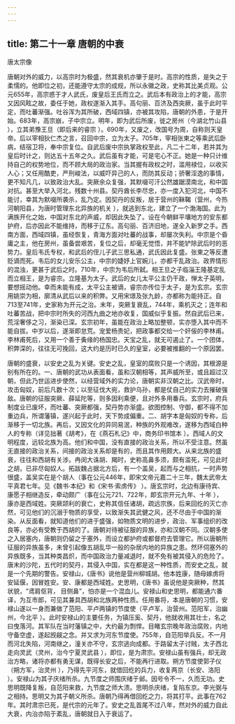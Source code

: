 ```yaml
---
---
---
```

title: 第二十一章 唐朝的中衰
---




唐太宗像



唐朝对外的威力，以高宗时为极盛，然其衰机亦肇于是时。高宗的性质，是失之于柔懦的。他即位之初，还能遵守太宗的成规，所以永徽之政，史称其比美贞观。公元655年，高宗惑于才人武氏，废皇后王氏而立之。武后本有政治上的才能，高宗又因风眩之故，委任于她，政权遂渐入其手。高句丽、百济及西突厥，虽于此时平定，而吐蕃渐强。吐谷浑为其所破，西域四镇，亦被其攻陷，唐朝的外患，于是开始。683年，高宗崩，子中宗立。明年，即为武后所废，徙之房州（今湖北竹山县 ），立其弟豫王旦（即后来的睿宗 ）。690年，又废之，改国号为周，自称则天皇帝。后以宰相狄仁杰之言，召回中宗，立为太子。705年，宰相张柬之等乘武后卧病，结宿卫将，奉中宗复位。自武后废中宗执掌政权至此，凡二十二年，若并其为皇后时计之，则达五十五年之久。武后虽有才能，可是宅心不正。她是一种只计维持自己的权势地位，而不顾大局的政治家。当其握有政权之时，滥用禄位，以收买人心；又任用酷吏，严刑峻法，以威吓异己的人，而防其反动；骄奢淫逸的事情，更不知凡几，以致政治大乱。突厥余众复强，其默啜可汗公然雄踞漠南北，和中国对抗。甚至大举入河北，残数十州县。契丹酋长李尽忠，亦一度入犯河北，中国不能讨，幸其为默啜所袭杀，乱乃定。因契丹的反叛，居于营州的靺鞨（营州，今热河朝阳县，为唐时管理东北异族的机关 ），就逃到东北，建立了一个渤海国。此为满族开化之始，中国对东北的声威，却因此失坠了。设在今朝鲜平壤地方的安东都护府，后亦因此不能维持，而移于辽东。高句丽、百济旧地，遂全入新罗之手。西南方面，西域四镇，虽经恢复，青海方面对吐蕃的战事，却屡次失利。中宗是个昏庸之主，他在房州，虽备尝艰苦，复位之后，却毫无觉悟，并不能铲除武后时的恶势力。皇后韦氏专权，和武后的侄儿子武三思私通，武氏因此复盛。张柬之等反遭贬谪而死。韦后的女儿安乐公主，中宗的婕妤上官婉儿，亦都干乱政治。政界情形的混浊，更甚于武后之时。710年，中宗为韦后所弑。相王旦之子临淄王隆基定乱而立相王，是为睿宗。立隆基为太子。武后的女儿太平公主仍干政，惮太子英明，要想摇动他。幸而未能有成，太平公主被谪，睿宗亦传位于太子，是为玄宗。玄宗用姚崇为相，廓清从武后以来的积弊。又用宋璟及张九龄，亦都称为能持正。自713至741年，史家称为开元之治。末年，突厥复衰乱，744年，乘机灭之；连年和吐蕃苦战，把中宗时所失的河西九曲之地亦收复，国威似乎复振。然自武后已来，荒淫奢侈之习，渐染已深。玄宗初年，虽能在政治上略加整顿，实亦堕入其中而不能自拔。中岁以后，遂渐即怠荒。宠爱杨贵妃，把政事都交给一个奸佞的李林甫。李林甫死后，又用一个善于夤缘的杨国忠。天宝之乱，就无可遏止了。一个团体，积弊深的，往往无可挽回，这大约是历时已久的皇室，必要被推翻的一个原因罢。

唐朝的盛衰，以安史之乱为关键。安史之乱，皇室的腐败只是一个诱因，其根源是别有所在的。一、唐朝的武功从表面看，虽和汉朝相等，其声威所至，或且超过汉朝，但此乃世运进步使然，以经营域外的实力论，唐朝实非汉朝之比。汉武帝时，攻击匈奴，前后凡数十次；以至征伐大宛，救护乌孙，都是仗自己的实力去摧破强敌。唐朝的征服突厥、薛延陀等，则多因利乘便，且对外多用番兵。玄宗时，府兵制度业已废坏，而吐蕃、突厥都强，契丹势亦渐盛。欲图控制、守御，都不得不加重边兵，所谓藩镇，遂兴起于此时，天下势成偏重。二、胡字本是匈奴的专称，后渐移于一切北族。再后，又因文化的异同易泯，种族的外观难改，遂移为西域白种人的专称（详见拙著《胡考》，在《燕石札记》中，商务印书馆本 ）。西域人的文明程度，远较北族为高。他们和中国，没有直接的政治关系，所以不受注意。然虽无直接的政治关系，间接的政治关系却是有的，而且其作用颇大。从来北族的盛衰，往往和西胡有关涉。冉闵大诛胡、羯时，史称高鼻多须，颇有滥死，可见此时之胡，已非尽匈奴人。拓跋魏占据北方后，有一个盖吴，起而与之相抗，一时声势很盛，盖吴实在是个胡人（事在公元446年，即宋文帝元嘉二十三年，魏太武帝太平真君七年。见《魏书·本纪》和《宋书·索虏传》 ）。唐玄宗时，北边有康待宾、康愿子相继造反，牵动颇广（事在公元721、722年，即玄宗开元九年、十年 ），康亦是西域姓。突厥颉利的衰亡，史称其信任诸胡，疏远宗族，后来回纥的灭亡亦然，可见他们的沉溺于物质的享受，以致渐失其武健之风，还不尽由于中国的渐染。从反面看，就知道他们的进于盛强，如物质文明的进步，政治、军事组织的改良等，亦必有受教于西胡的了。唐朝对待被征服的异族，亦和汉朝不同。汉朝多使之入居塞内，唐朝则仍留之于塞外，而设立都护府或都督府去管理它。所以唐朝所征服的异族虽多，未曾引起像五胡乱华一般的杂居内地的异族之患。然环伺塞外的异族既多，当其种类昌炽，而中国政治力量减退时，就不免有被其侵入的危险了。唐末的沙陀，五代时的契丹，其侵入中国，实在都是这一种性质，而安史之乱，就是一个先期的警告。安禄山，《唐书》说他是营州柳城胡。他本姓康，随母嫁虏将安延偃，因冒姓安。安、康都是西域姓。史思明，《唐书》虽说他是突厥种，然其状貌，“鸢肩伛背， 目侧鼻”，怕亦是一个混血儿。安禄山和史思明，都能通六番译，为互市郎，可见其兼具西胡和北族两种性质。任用番将，本是唐朝的习惯，安禄山遂以一身而兼做了范阳、平卢两镇的节度使（平卢军，治营州。范阳军，治幽州，今北平 ）。此时安禄山的主要任务，为镇压奚、契丹，他就收用其壮士，名之曰曳落河。其军队在当时藩镇之中，大约最为剽悍。目睹玄宗晚年政治腐败，内地守备空虚，遂起觊觎之念。并又求为河东节度使。755年，自范阳举兵反。不一月而河北失陷，河南继之，潼关亦不守，玄宗逃向成都。于路留太子讨贼，太子西北走向灵武（灵州，治今宁夏灵武县 ），即位，是为肃宗。安禄山虽有强兵，却无政治方略，诸将亦都有勇无谋，既得长安之后，不能再行进取。朔方节度使郭子仪（朔方军，治灵州 ），乃得先平河东，就借回纥的兵力，收复两京（长安、洛阳 ）。安禄山为其子庆绪所杀。九节度之师围庆绪于邺。因号令不一，久而无功。史思明既降复叛，自范阳来救，九节度之师大溃。思明杀庆绪，复陷东京。李光弼与之相持。思明又为其子朝义所杀。唐朝乃得再借回纥之力，将其打平。此事在762年。其时肃宗已死，是代宗的元年了。安史之乱首尾不过八年，然对外的威力自此大衰，内治亦陷于紊乱，唐朝就日入于衰运了。